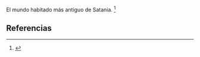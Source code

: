 El mundo habitado más antiguo de Satania. <ref>{{lib|LU|49|0|5}}</ref> 

== Referencias ==

<references />
